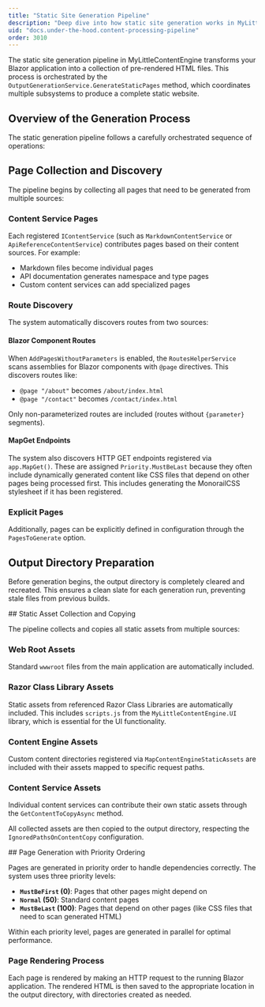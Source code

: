 ---
title: "Static Site Generation Pipeline"
description: "Deep dive into how static site generation works in MyLittleContentEngine"
uid: "docs.under-the-hood.content-processing-pipeline"
order: 3010
---

The static site generation pipeline in MyLittleContentEngine transforms your Blazor application into a collection of
pre-rendered HTML files. This process is orchestrated by the `OutputGenerationService.GenerateStaticPages` method, which
coordinates multiple subsystems to produce a complete static website.

## Overview of the Generation Process

The static generation pipeline follows a carefully orchestrated sequence of operations:
<Steps>
<Step stepNumber="1">
## Page Collection and Discovery

The pipeline begins by collecting all pages that need to be generated from multiple sources:

### Content Service Pages

Each registered `IContentService` (such as `MarkdownContentService` or `ApiReferenceContentService`) contributes pages
based on their content sources. For example:

- Markdown files become individual pages
- API documentation generates namespace and type pages
- Custom content services can add specialized pages

### Route Discovery

The system automatically discovers routes from two sources:

#### Blazor Component Routes

When `AddPagesWithoutParameters` is enabled, the `RoutesHelperService` scans assemblies for Blazor components with
`@page` directives. This discovers routes like:

- `@page "/about"` becomes `/about/index.html`
- `@page "/contact"` becomes `/contact/index.html`

Only non-parameterized routes are included (routes without `{parameter}` segments).

#### MapGet Endpoints

The system also discovers HTTP GET endpoints registered via `app.MapGet()`. These are assigned `Priority.MustBeLast`
because they often include dynamically generated content like CSS files that depend on other pages being processed
first. This includes generating the MonorailCSS stylesheet if it has been registered.

### Explicit Pages

Additionally, pages can be explicitly defined in configuration through the `PagesToGenerate` option.

</Step>
<Step stepNumber="2">

## Output Directory Preparation

Before generation begins, the output directory is completely cleared and recreated. This ensures a clean slate for each
generation run, preventing stale files from previous builds.


</Step>
<Step stepNumber="3">
## Static Asset Collection and Copying

The pipeline collects and copies all static assets from multiple sources:

### Web Root Assets

Standard `wwwroot` files from the main application are automatically included.

### Razor Class Library Assets

Static assets from referenced Razor Class Libraries are automatically included. This includes `scripts.js` from the
`MyLittleContentEngine.UI` library, which is essential for the UI functionality.

### Content Engine Assets

Custom content directories registered via `MapContentEngineStaticAssets` are included with their assets mapped to
specific request paths.

### Content Service Assets

Individual content services can contribute their own static assets through the `GetContentToCopyAsync` method.

All collected assets are then copied to the output directory, respecting the `IgnoredPathsOnContentCopy` configuration.

</Step>
<Step stepNumber="4">
## Page Generation with Priority Ordering

Pages are generated in priority order to handle dependencies correctly. The system uses three priority levels:

- **`MustBeFirst` (0)**: Pages that other pages might depend on
- **`Normal` (50)**: Standard content pages
- **`MustBeLast` (100)**: Pages that depend on other pages (like CSS files that need to scan generated HTML)

Within each priority level, pages are generated in parallel for optimal performance.

### Page Rendering Process

Each page is rendered by making an HTTP request to the running Blazor application. The rendered HTML is then saved to
the appropriate location in the output directory, with directories created as needed.
</Step>
</Steps>
